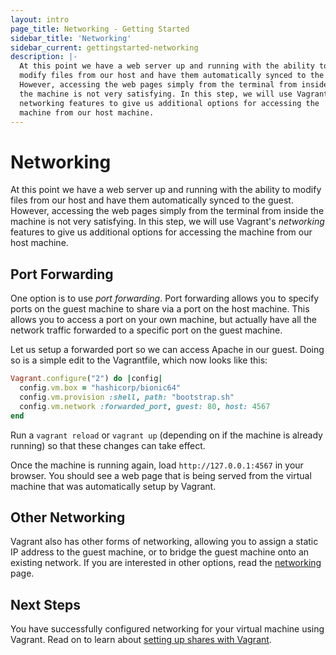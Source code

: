 ```yaml
---
layout: intro
page_title: Networking - Getting Started
sidebar_title: 'Networking'
sidebar_current: gettingstarted-networking
description: |-
  At this point we have a web server up and running with the ability to
  modify files from our host and have them automatically synced to the guest.
  However, accessing the web pages simply from the terminal from inside
  the machine is not very satisfying. In this step, we will use Vagrant's
  networking features to give us additional options for accessing the
  machine from our host machine.
---
```


# Networking

At this point we have a web server up and running with the ability to
modify files from our host and have them automatically synced to the guest.
However, accessing the web pages simply from the terminal from inside
the machine is not very satisfying. In this step, we will use Vagrant's
_networking_ features to give us additional options for accessing the
machine from our host machine.

## Port Forwarding

One option is to use _port forwarding_. Port forwarding allows you to
specify ports on the guest machine to share via a port on the host machine.
This allows you to access a port on your own machine, but actually have
all the network traffic forwarded to a specific port on the guest machine.

Let us setup a forwarded port so we can access Apache in our guest. Doing so
is a simple edit to the Vagrantfile, which now looks like this:

```ruby
Vagrant.configure("2") do |config|
  config.vm.box = "hashicorp/bionic64"
  config.vm.provision :shell, path: "bootstrap.sh"
  config.vm.network :forwarded_port, guest: 80, host: 4567
end
```

Run a `vagrant reload` or `vagrant up` (depending on if the machine
is already running) so that these changes can take effect.

Once the machine is running again, load `http://127.0.0.1:4567` in
your browser. You should see a web page that is being served from
the virtual machine that was automatically setup by Vagrant.

## Other Networking

Vagrant also has other forms of networking, allowing you to assign
a static IP address to the guest machine, or to bridge the guest
machine onto an existing network. If you are interested in other options,
read the [networking](/docs/networking/) page.

## Next Steps

You have successfully configured networking for your virtual machine using
Vagrant. Read on to learn about
[setting up shares with Vagrant](/intro/getting-started/share).
